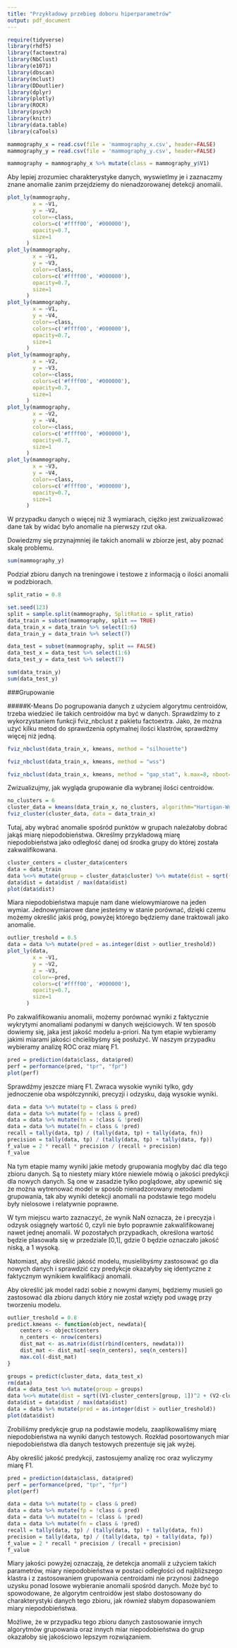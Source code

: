 ```yaml
---
title: "Przykładowy przebieg doboru hiperparametrów"
output: pdf_document
---
```


```r
require(tidyverse)
library(rhdf5)
library(factoextra)
library(NbClust)
library(e1071)
library(dbscan)
library(mclust)
library(DDoutlier)
library(dplyr)
library(plotly)
library(ROCR)
library(psych)
library(knitr)
library(data.table)
library(caTools)
```

```r
mammography_x = read.csv(file = 'mammography_x.csv', header=FALSE)
mammography_y = read.csv(file = 'mammography_y.csv', header=FALSE)

mammography = mammography_x %>% mutate(class = mammography_y$V1)
```

Aby lepiej zrozumiec charakterystyke danych, wyswietlmy je i zaznaczmy znane anomalie zanim przejdziemy do nienadzorowanej detekcji anomalii.


```r
plot_ly(mammography,
        x = ~V1,
        y = ~V2,
        color=~class,
        colors=c('#ffff00', '#000000'),
        opacity=0.7,
        size=1
      )
plot_ly(mammography,
        x = ~V1,
        y = ~V3,
        color=~class,
        colors=c('#ffff00', '#000000'),
        opacity=0.7,
        size=1
      )
plot_ly(mammography,
        x = ~V1,
        y = ~V4,
        color=~class,
        colors=c('#ffff00', '#000000'),
        opacity=0.7,
        size=1
      )
plot_ly(mammography,
        x = ~V2,
        y = ~V3,
        color=~class,
        colors=c('#ffff00', '#000000'),
        opacity=0.7,
        size=1
      )
plot_ly(mammography,
        x = ~V2,
        y = ~V4,
        color=~class,
        colors=c('#ffff00', '#000000'),
        opacity=0.7,
        size=1
      )
plot_ly(mammography,
        x = ~V3,
        y = ~V4,
        color=~class,
        colors=c('#ffff00', '#000000'),
        opacity=0.7,
        size=1
      )
```

W przypadku danych o więcej niż 3 wymiarach, ciężko jest zwizualizować dane tak by widać było anomalie na pierwszy rzut oka.

Dowiedzmy się przynajmniej ile takich anomalii w zbiorze jest, aby poznać skalę problemu.

```r
sum(mammography_y)
```

Podział zbioru danych na treningowe i testowe z informacją o ilości anomalii w podzbiorach.

```r
split_ratio = 0.8

set.seed(123)
split = sample.split(mammography, SplitRatio = split_ratio)
data_train = subset(mammography, split == TRUE)
data_train_x = data_train %>% select(1:6)
data_train_y = data_train %>% select(7)

data_test = subset(mammography, split == FALSE)
data_test_x = data_test %>% select(1:6)
data_test_y = data_test %>% select(7)

sum(data_train_y)
sum(data_test_y)
```

###Grupowanie

#####K-Means
Do pogrupowania danych z użyciem algorytmu centroidów, trzeba wiedzieć ile takich centroidów ma być w danych.
Sprawdzimy to z wykorzystaniem funkcji fviz_nbclust z pakietu factoextra.
Jako, że można użyć kilku metod do sprawdzenia optymalnej ilości klastrów, sprawdźmy więcej niż jedną.

```r
fviz_nbclust(data_train_x, kmeans, method = "silhouette")
```

```r
fviz_nbclust(data_train_x, kmeans, method = "wss")
```

```r
fviz_nbclust(data_train_x, kmeans, method = "gap_stat", k.max=8, nboot=50)
```

Zwizualizujmy, jak wygląda grupowanie dla wybranej ilości centroidów.

```r
no_clusters = 6
cluster_data = kmeans(data_train_x, no_clusters, algorithm="Hartigan-Wong")
fviz_cluster(cluster_data, data = data_train_x)
```
Tutaj, aby wybrać anomalie spośród punktów w grupach należałoby dobrać jakąś miarę niepodobieństwa.
Określmy przykładową miarę niepodobieństwa jako odległość danej od środka grupy do której została zakwalifikowana.

```r
cluster_centers = cluster_data$centers
data = data_train
data %<>% mutate(group = cluster_data$cluster) %>% mutate(dist = sqrt((V1-cluster_centers[group, 1])^2 + (V2-cluster_centers[group, 2])^2 + (V3-cluster_centers[group, 3])^2 + (V4-cluster_centers[group, 4])^2)) %>% arrange(dist)
data$dist = data$dist / max(data$dist)
plot(data$dist)
```
Miara niepodobieństwa mapuje nam dane wielowymiarowe na jeden wymiar. Jednowymiarowe dane jesteśmy w stanie porównać, dzięki czemu możemy określić jakiś próg, powyżej którego będziemy dane traktowali jako anomalie.

```r
outlier_treshold = 0.5
data = data %>% mutate(pred = as.integer(dist > outlier_treshold))
plot_ly(data,
        x = ~V1,
        y = ~V2,
        z = ~V3,
        color=~pred,
        colors=c('#ffff00', '#000000'),
        opacity=0.7,
        size=1
      )
```

Po zakwalifikowaniu anomalii, możemy porównać wyniki z faktycznie wykrytymi anomaliami podanymi w danych wejściowych. W ten sposób dowiemy się, jaka jest jakość modelu a-priori.
Na tym etapie wybieramy jakimi miarami jakości chcielibyśmy się posłużyć. W naszym przypadku wybieramy analizę ROC oraz miarę F1.


```r
pred = prediction(data$class, data$pred)
perf = performance(pred, "tpr", "fpr")
plot(perf)
```

Sprawdźmy jeszcze miarę F1. Zwraca wysokie wyniki tylko, gdy jednoczenie oba współczynniki, precyzji i odzysku, dają wysokie wyniki.

```r
data = data %>% mutate(tp = class & pred)
data = data %>% mutate(fp = !class & pred)
data = data %>% mutate(tn = !class & !pred)
data = data %>% mutate(fn = class & !pred)
recall = tally(data, tp) / (tally(data, tp) + tally(data, fn))
precision = tally(data, tp) / (tally(data, tp) + tally(data, fp))
f_value = 2 * recall * precision / (recall + precision)
f_value

```

Na tym etapie mamy wyniki jakie metody grupowania mogłyby dać dla tego zbioru danych.
Są to niestety miary które niewiele mówią o jakości predykcji dla nowych danych.
Są one w zasadzie tylko poglądowe, aby upewnić się że można wytrenować model w sposób nienadzorowany metodami grupowania,
tak aby wyniki detekcji anomalii na podstawie tego modelu były nielosowe i relatywnie poprawne.

W tym miejscu warto zaznaczyć, że wynik NaN oznacza, że i precyzja i odzysk osiągnęły wartość 0, czyli nie było poprawnie zakwalifikowanej nawet jednej anomalii.
W pozostałych przypadkach, określona wartość będzie plasowała się w przedziale [0,1], gdzie 0 będzie oznaczało jakość niską, a 1 wysoką.

Natomiast, aby określić jakość modelu, musielibyśmy zastosować go dla nowych danych i sprawdzić czy predykcje okazałyby się identyczne z faktycznym wynikiem kwalifikacji anomalii.

Aby określić jak model radzi sobie z nowymi danymi, będziemy musieli go zastosować dla zbioru danych który nie został wzięty pod uwagę przy tworzeniu modelu.



```r
outlier_treshold = 0.8
predict.kmeans <- function(object, newdata){
    centers <- object$centers
    n_centers <- nrow(centers)
    dist_mat <- as.matrix(dist(rbind(centers, newdata)))
    dist_mat <- dist_mat[-seq(n_centers), seq(n_centers)]
    max.col(-dist_mat)
}

groups = predict(cluster_data, data_test_x)
rm(data)
data = data_test %>% mutate(group = groups)
data %<>% mutate(dist = sqrt((V1-cluster_centers[group, 1])^2 + (V2-cluster_centers[group, 2])^2 + (V3-cluster_centers[group, 3])^2 + (V4-cluster_centers[group, 4])^2)) %>% arrange(dist)
data$dist = data$dist / max(data$dist)
data = data %>% mutate(pred = as.integer(dist > outlier_treshold))
plot(data$dist)
```

Zrobiliśmy predykcje grup na podstawie modelu, zaaplikowaliśmy miarę niepodobieństwa na wyniki danych testowych. Rozkład posortowanych miar niepodobieństwa dla danych testowych prezentuje się jak wyżej.

Aby określić jakość predykcji, zastosujemy analizę roc oraz wyliczymy miarę F1.
```r
pred = prediction(data$class, data$pred)
perf = performance(pred, "tpr", "fpr")
plot(perf)
```

```r

data = data %>% mutate(tp = class & pred)
data = data %>% mutate(fp = !class & pred)
data = data %>% mutate(tn = !class & !pred)
data = data %>% mutate(fn = class & !pred)
recall = tally(data, tp) / (tally(data, tp) + tally(data, fn))
precision = tally(data, tp) / (tally(data, tp) + tally(data, fp))
f_value = 2 * recall * precision / (recall + precision)
f_value
```


Miary jakości powyżej oznaczają, że detekcja anomalii z użyciem takich parametrów, miary niepodobieństwa w postaci odległości od najbliższego klastra i z zastosowaniem grupowania centroidami nie przynosi żadnego uzysku ponad losowe wybieranie anomalii spośród danych.
Może być to spowodowane, że algorytm centroidów jest słabo dostosowany do charakterystyki danych tego zbioru, jak również słabym dopasowaniem miary niepodobieństwa.

Możliwe, że w przypadku tego zbioru danych zastosowanie innych algorytmów grupowania oraz innych miar niepodobieństwa do grup okazałoby się jakościowo lepszym rozwiązaniem.